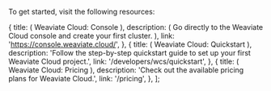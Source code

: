 To get started, visit the following resources:


  {
    title: (
      <span>
        <i className="fa fa-desktop" aria-hidden="true"></i> Weaviate Cloud: Console
      </span>
    ),
    description: (
      <span>
        Go directly to the Weaviate Cloud console and create your first cluster.
      </span>
    ),
    link: 'https://console.weaviate.cloud/',
  },
  {
    title: (
      <span>
        <i className="fa fa-book" aria-hidden="true"></i> Weaviate Cloud: Quickstart
      </span>
    ),
    description:
      'Follow the step-by-step quickstart guide to set up your first Weaviate Cloud project.',
    link: '/developers/wcs/quickstart',
  },
  {
    title: (
      <span>
        <i className="fa fa-credit-card" aria-hidden="true"></i> Weaviate Cloud:
        Pricing
      </span>
    ),
    description: 'Check out the available pricing plans for Weaviate Cloud.',
    link: '/pricing',
  },
];

<NextSteps cards={cardsData} />
